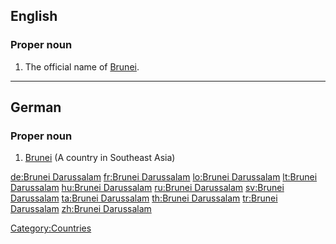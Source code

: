 ==English==
{{wikipedia}}
===Proper noun===
{{en-proper noun}}

# The official name of [[Brunei]].


[[Category:Countries]]

----

==German==

===Proper noun===
{{infl|de|proper noun}}

# [[Brunei]] (A country in Southeast Asia)

{{tbot entry|German|Brunei|2008|October|de}}

[[de:Brunei Darussalam]]
[[fr:Brunei Darussalam]]
[[lo:Brunei Darussalam]]
[[lt:Brunei Darussalam]]
[[hu:Brunei Darussalam]]
[[ru:Brunei Darussalam]]
[[sv:Brunei Darussalam]]
[[ta:Brunei Darussalam]]
[[th:Brunei Darussalam]]
[[tr:Brunei Darussalam]]
[[zh:Brunei Darussalam]]
